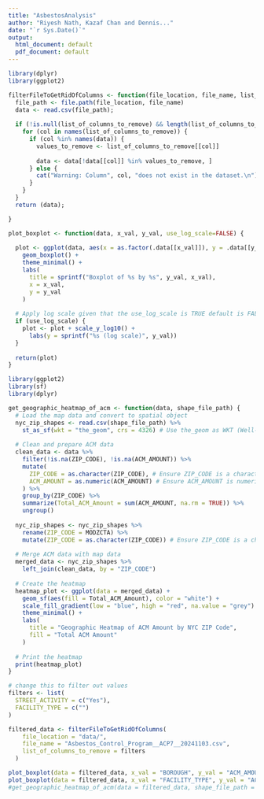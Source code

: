 ```yaml
---
title: "AsbestosAnalysis"
author: "Riyesh Nath, Kazaf Chan and Dennis..."
date: "`r Sys.Date()`"
output:
  html_document: default
  pdf_document: default
---
```


```r
library(dplyr)
library(ggplot2)

filterFileToGetRidOfColumns <- function(file_location, file_name, list_of_columns_to_remove){
  file_path <- file.path(file_location, file_name)
  data <- read.csv(file_path);
  
  if (!is.null(list_of_columns_to_remove) && length(list_of_columns_to_remove) > 0) {
    for (col in names(list_of_columns_to_remove)) {
      if (col %in% names(data)) {
        values_to_remove <- list_of_columns_to_remove[[col]]
        
        data <- data[!data[[col]] %in% values_to_remove, ]
      } else {
        cat("Warning: Column", col, "does not exist in the dataset.\n")
      }
    }
  }
  return (data);

}

```

```r
plot_boxplot <- function(data, x_val, y_val, use_log_scale=FALSE) {
  
  plot <- ggplot(data, aes(x = as.factor(.data[[x_val]]), y = .data[[y_val]])) +
    geom_boxplot() +
    theme_minimal() +
    labs(
      title = sprintf("Boxplot of %s by %s", y_val, x_val),
      x = x_val,
      y = y_val
    )
  
  # Apply log scale given that the use_log_scale is TRUE default is FALSE
  if (use_log_scale) {
    plot <- plot + scale_y_log10() +
      labs(y = sprintf("%s (log scale)", y_val))
  }
  
  return(plot)
}

```

```r
library(ggplot2)
library(sf)
library(dplyr)

get_geographic_heatmap_of_acm <- function(data, shape_file_path) {
  # Load the map data and convert to spatial object
  nyc_zip_shapes <- read.csv(shape_file_path) %>%
    st_as_sf(wkt = "the_geom", crs = 4326) # Use the_geom as WKT (Well-Known Text) geometry
  
  # Clean and prepare ACM data
  clean_data <- data %>%
    filter(!is.na(ZIP_CODE), !is.na(ACM_AMOUNT)) %>%
    mutate(
      ZIP_CODE = as.character(ZIP_CODE), # Ensure ZIP_CODE is a character
      ACM_AMOUNT = as.numeric(ACM_AMOUNT) # Ensure ACM_AMOUNT is numeric
    ) %>%
    group_by(ZIP_CODE) %>%
    summarize(Total_ACM_Amount = sum(ACM_AMOUNT, na.rm = TRUE)) %>%
    ungroup()
  
  nyc_zip_shapes <- nyc_zip_shapes %>%
    rename(ZIP_CODE = MODZCTA) %>%
    mutate(ZIP_CODE = as.character(ZIP_CODE)) # Ensure ZIP_CODE is a character
  
  # Merge ACM data with map data
  merged_data <- nyc_zip_shapes %>%
    left_join(clean_data, by = "ZIP_CODE")
  
  # Create the heatmap
  heatmap_plot <- ggplot(data = merged_data) +
    geom_sf(aes(fill = Total_ACM_Amount), color = "white") +
    scale_fill_gradient(low = "blue", high = "red", na.value = "grey") +
    theme_minimal() +
    labs(
      title = "Geographic Heatmap of ACM Amount by NYC ZIP Code",
      fill = "Total ACM Amount"
    )
  
  # Print the heatmap
  print(heatmap_plot)
}

```

```r
# change this to filter out values
filters <- list(
  STREET_ACTIVITY = c("Yes"),
  FACILITY_TYPE = c("")
)

filtered_data <- filterFileToGetRidOfColumns(
    file_location = "data/",
    file_name = "Asbestos_Control_Program__ACP7__20241103.csv", 
    list_of_columns_to_remove = filters
  )

plot_boxplot(data = filtered_data, x_val = "BOROUGH", y_val = "ACM_AMOUNT", use_log_scale = TRUE)
plot_boxplot(data = filtered_data, x_val = "FACILITY_TYPE", y_val = "ACM_AMOUNT", use_log_scale = TRUE)
#get_geographic_heatmap_of_acm(data = filtered_data, shape_file_path = "data/mapData.csv")
```

